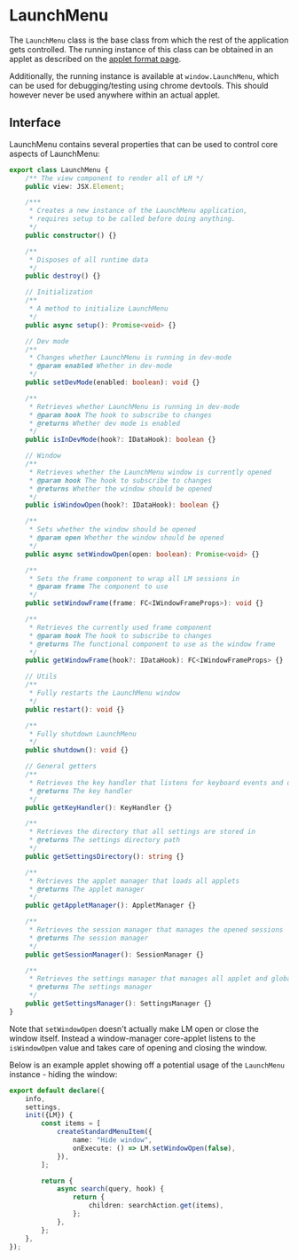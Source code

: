 # LaunchMenu

The `LaunchMenu` class is the base class from which the rest of the application gets controlled. The running instance of this class can be obtained in an applet as described on the [applet format page](/docs/concepts/applet-format#init).

Additionally, the running instance is available at `window.LaunchMenu`, which can be used for debugging/testing using chrome devtools. This should however never be used anywhere within an actual applet.

## Interface

LaunchMenu contains several properties that can be used to control core aspects of LaunchMenu:

```ts title=LaunchMenu.tsx source=https://github.com/LaunchMenu/LaunchMenu/blob/master/packages/core/src/application/LaunchMenu.tsx
export class LaunchMenu {
    /** The view component to render all of LM */
    public view: JSX.Element;

    /***
     * Creates a new instance of the LaunchMenu application,
     * requires setup to be called before doing anything.
     */
    public constructor() {}

    /**
     * Disposes of all runtime data
     */
    public destroy() {}

    // Initialization
    /**
     * A method to initialize LaunchMenu
     */
    public async setup(): Promise<void> {}

    // Dev mode
    /**
     * Changes whether LaunchMenu is running in dev-mode
     * @param enabled Whether in dev-mode
     */
    public setDevMode(enabled: boolean): void {}

    /**
     * Retrieves whether LaunchMenu is running in dev-mode
     * @param hook The hook to subscribe to changes
     * @returns Whether dev mode is enabled
     */
    public isInDevMode(hook?: IDataHook): boolean {}

    // Window
    /**
     * Retrieves whether the LaunchMenu window is currently opened
     * @param hook The hook to subscribe to changes
     * @returns Whether the window should be opened
     */
    public isWindowOpen(hook?: IDataHook): boolean {}

    /**
     * Sets whether the window should be opened
     * @param open Whether the window should be opened
     */
    public async setWindowOpen(open: boolean): Promise<void> {}

    /**
     * Sets the frame component to wrap all LM sessions in
     * @param frame The component to use
     */
    public setWindowFrame(frame: FC<IWindowFrameProps>): void {}

    /**
     * Retrieves the currently used frame component
     * @param hook The hook to subscribe to changes
     * @returns The functional component to use as the window frame
     */
    public getWindowFrame(hook?: IDataHook): FC<IWindowFrameProps> {}

    // Utils
    /**
     * Fully restarts the LaunchMenu window
     */
    public restart(): void {}

    /**
     * Fully shutdown LaunchMenu
     */
    public shutdown(): void {}

    // General getters
    /**
     * Retrieves the key handler that listens for keyboard events and dispatches them
     * @returns The key handler
     */
    public getKeyHandler(): KeyHandler {}

    /**
     * Retrieves the directory that all settings are stored in
     * @returns The settings directory path
     */
    public getSettingsDirectory(): string {}

    /**
     * Retrieves the applet manager that loads all applets
     * @returns The applet manager
     */
    public getAppletManager(): AppletManager {}

    /**
     * Retrieves the session manager that manages the opened sessions
     * @returns The session manager
     */
    public getSessionManager(): SessionManager {}

    /**
     * Retrieves the settings manager that manages all applet and global settings
     * @returns The settings manager
     */
    public getSettingsManager(): SettingsManager {}
}
```

Note that `setWindowOpen` doesn't actually make LM open or close the window itself. Instead a window-manager core-applet listens to the `isWindowOpen` value and takes care of opening and closing the window.

Below is an example applet showing off a potential usage of the `LaunchMenu` instance - hiding the window:

```ts title=src/index.tsx source=https://github.com/LaunchMenu/LM-applet-examples/tree/main/examples/baseLaunchMenu
export default declare({
    info,
    settings,
    init({LM}) {
        const items = [
            createStandardMenuItem({
                name: "Hide window",
                onExecute: () => LM.setWindowOpen(false),
            }),
        ];

        return {
            async search(query, hook) {
                return {
                    children: searchAction.get(items),
                };
            },
        };
    },
});
```
